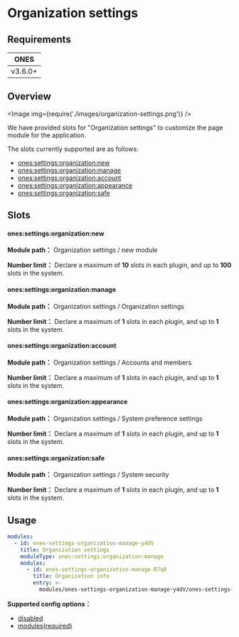 # Organization settings

## Requirements

|  ONES   |
| :-----: |
| v3.6.0+ |

## Overview

<Image img={require('./images/organization-settings.png')} />

We have provided slots for "Organization settings" to customize the page module for the application.

The slots currently supported are as follows:

- [ones:settings:organization:new](#onessettingsorganizationnew)
- [ones:settings:organization:manage](#onessettingsorganizationmanage)
- [ones:settings:organization:account](#onessettingsorganizationaccount)
- [ones:settings:organization:appearance](#onessettingsorganizationappearance)
- [ones:settings:organization:safe](#onessettingsorganizationsafe)

## Slots

#### ones:settings:organization:new

**Module path：** Organization settings / new module

**Number limit：** Declare a maximum of **10** slots in each plugin, and up to **100** slots in the system.

#### ones:settings:organization:manage

**Module path：** Organization settings / Organization settings

**Number limit：** Declare a maximum of **1** slots in each plugin, and up to **1** slots in the system.

#### ones:settings:organization:account

**Module path：** Organization settings / Accounts and members

**Number limit：** Declare a maximum of **1** slots in each plugin, and up to **1** slots in the system.

#### ones:settings:organization:appearance

**Module path：** Organization settings / System preference settings

**Number limit：** Declare a maximum of **1** slots in each plugin, and up to **1** slots in the system.

#### ones:settings:organization:safe

**Module path：** Organization settings / System security

**Number limit：** Declare a maximum of **1** slots in each plugin, and up to **1** slots in the system.

## Usage

```yaml
modules:
  - id: ones-settings-organization-manage-y4dV
    title: Organization settings
    moduleType: ones:settings:organization:manage
    modules:
      - id: ones-settings-organization-manage-R7q8
        title: Organization info
        entry: >-
          modules/ones-settings-organization-manage-y4dV/ones-settings-organization-manage-R7q8/index.html
```

**Supported config options：**

- [disabled](../../../../reference/config/plugin.yaml#disabled)
- [modules(required)](../../../../reference/config/plugin.yaml#subModule)
